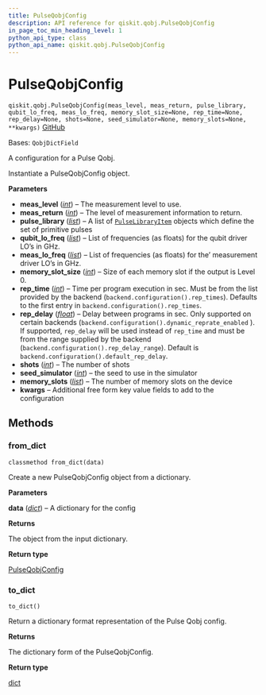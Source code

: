```yaml
---
title: PulseQobjConfig
description: API reference for qiskit.qobj.PulseQobjConfig
in_page_toc_min_heading_level: 1
python_api_type: class
python_api_name: qiskit.qobj.PulseQobjConfig
---
```


# PulseQobjConfig

<span id="qiskit.qobj.PulseQobjConfig" />

`qiskit.qobj.PulseQobjConfig(meas_level, meas_return, pulse_library, qubit_lo_freq, meas_lo_freq, memory_slot_size=None, rep_time=None, rep_delay=None, shots=None, seed_simulator=None, memory_slots=None, **kwargs)` [GitHub](https://github.com/qiskit/qiskit/tree/main/qiskit/qobj/pulse_qobj.py "view source code")

Bases: `QobjDictField`

A configuration for a Pulse Qobj.

Instantiate a PulseQobjConfig object.

**Parameters**

*   **meas\_level** ([*int*](https://docs.python.org/3/library/functions.html#int "(in Python v3.12)")) – The measurement level to use.
*   **meas\_return** ([*int*](https://docs.python.org/3/library/functions.html#int "(in Python v3.12)")) – The level of measurement information to return.
*   **pulse\_library** ([*list*](https://docs.python.org/3/library/stdtypes.html#list "(in Python v3.12)")) – A list of [`PulseLibraryItem`](qiskit.qobj.PulseLibraryItem "qiskit.qobj.PulseLibraryItem") objects which define the set of primitive pulses
*   **qubit\_lo\_freq** ([*list*](https://docs.python.org/3/library/stdtypes.html#list "(in Python v3.12)")) – List of frequencies (as floats) for the qubit driver LO’s in GHz.
*   **meas\_lo\_freq** ([*list*](https://docs.python.org/3/library/stdtypes.html#list "(in Python v3.12)")) – List of frequencies (as floats) for the’ measurement driver LO’s in GHz.
*   **memory\_slot\_size** ([*int*](https://docs.python.org/3/library/functions.html#int "(in Python v3.12)")) – Size of each memory slot if the output is Level 0.
*   **rep\_time** ([*int*](https://docs.python.org/3/library/functions.html#int "(in Python v3.12)")) – Time per program execution in sec. Must be from the list provided by the backend (`backend.configuration().rep_times`). Defaults to the first entry in `backend.configuration().rep_times`.
*   **rep\_delay** ([*float*](https://docs.python.org/3/library/functions.html#float "(in Python v3.12)")) – Delay between programs in sec. Only supported on certain backends (`backend.configuration().dynamic_reprate_enabled` ). If supported, `rep_delay` will be used instead of `rep_time` and must be from the range supplied by the backend (`backend.configuration().rep_delay_range`). Default is `backend.configuration().default_rep_delay`.
*   **shots** ([*int*](https://docs.python.org/3/library/functions.html#int "(in Python v3.12)")) – The number of shots
*   **seed\_simulator** ([*int*](https://docs.python.org/3/library/functions.html#int "(in Python v3.12)")) – the seed to use in the simulator
*   **memory\_slots** ([*list*](https://docs.python.org/3/library/stdtypes.html#list "(in Python v3.12)")) – The number of memory slots on the device
*   **kwargs** – Additional free form key value fields to add to the configuration

## Methods

### from\_dict

<span id="qiskit.qobj.PulseQobjConfig.from_dict" />

`classmethod from_dict(data)`

Create a new PulseQobjConfig object from a dictionary.

**Parameters**

**data** ([*dict*](https://docs.python.org/3/library/stdtypes.html#dict "(in Python v3.12)")) – A dictionary for the config

**Returns**

The object from the input dictionary.

**Return type**

[PulseQobjConfig](#qiskit.qobj.PulseQobjConfig "qiskit.qobj.PulseQobjConfig")

### to\_dict

<span id="qiskit.qobj.PulseQobjConfig.to_dict" />

`to_dict()`

Return a dictionary format representation of the Pulse Qobj config.

**Returns**

The dictionary form of the PulseQobjConfig.

**Return type**

[dict](https://docs.python.org/3/library/stdtypes.html#dict "(in Python v3.12)")

